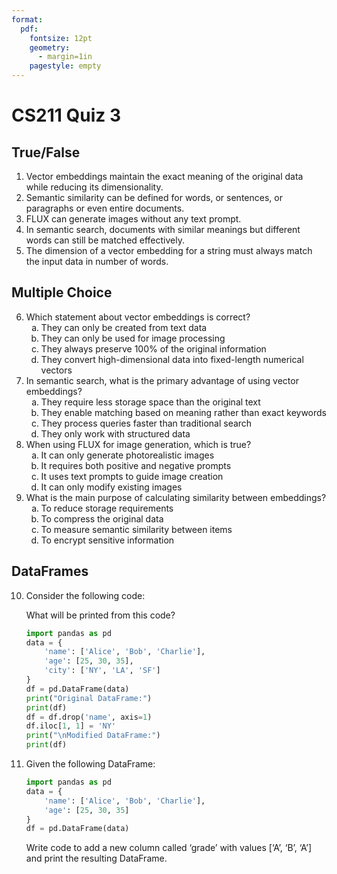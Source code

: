 ```yaml
---
format:
  pdf:
    fontsize: 12pt
    geometry:
      - margin=1in
    pagestyle: empty
---
```


# CS211 Quiz 3 

## True/False

1. Vector embeddings maintain the exact meaning of the original data while
   reducing its dimensionality.
2. Semantic similarity can be defined for words, or sentences, or paragraphs or
   even entire documents.
3. FLUX can generate images without any text prompt.
4. In semantic search, documents with similar meanings but different words can
   still be matched effectively.
5. The dimension of a vector embedding for a string must always match the input
   data in number of words.

## Multiple Choice

6. Which statement about vector embeddings is correct?
   a) They can only be created from text data
   b) They can only be used for image processing
   c) They always preserve 100% of the original information
   d) They convert high-dimensional data into fixed-length numerical vectors

7. In semantic search, what is the primary advantage of using vector embeddings?
   a) They require less storage space than the original text
   b) They enable matching based on meaning rather than exact keywords
   c) They process queries faster than traditional search
   d) They only work with structured data

8. When using FLUX for image generation, which is true?
   a) It can only generate photorealistic images
   b) It requires both positive and negative prompts
   c) It uses text prompts to guide image creation
   d) It can only modify existing images

9. What is the main purpose of calculating similarity between embeddings?
   a) To reduce storage requirements
   b) To compress the original data
   c) To measure semantic similarity between items
   d) To encrypt sensitive information

:::{.content-visible when-format="pdf"}
\newpage
:::

## DataFrames

10. Consider the following code:

    What will be printed from this code?

    ```python
    import pandas as pd
    data = {
        'name': ['Alice', 'Bob', 'Charlie'],
        'age': [25, 30, 35],
        'city': ['NY', 'LA', 'SF']
    }
    df = pd.DataFrame(data)
    print("Original DataFrame:")
    print(df)
    df = df.drop('name', axis=1)
    df.iloc[1, 1] = 'NY' 
    print("\nModified DataFrame:")
    print(df)
    ```

11. Given the following DataFrame:

    ```python
    import pandas as pd
    data = {
        'name': ['Alice', 'Bob', 'Charlie'],
        'age': [25, 30, 35]
    }
    df = pd.DataFrame(data)
    ```

    Write code to add a new column called 'grade' with values ['A', 'B', 'A']
    and print the resulting DataFrame.

